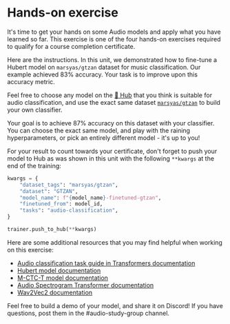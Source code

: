 # Hands-on exercise

It's time to get your hands on some Audio models and apply what you have learned so far. 
This exercise is one of the four hands-on exercises required to qualify for a course completion certificate.

Here are the instructions.
In this unit, we demonstrated how to fine-tune a Hubert model on `marsyas/gtzan` dataset for music classification. Our example achieved 83% accuracy. 
Your task is to improve upon this accuracy metric. 

Feel free to choose any model on the [🤗 Hub](https://huggingface.co/models) that you think is suitable for audio classification, 
and use the exact same dataset [`marsyas/gtzan`](https://huggingface.co/datasets/marsyas/gtzan) to build your own classifier.

Your goal is to achieve 87% accuracy on this dataset with your classifier. You can choose the exact same model, and play with the raining hyperparameters, 
or pick an entirely different model - it's up to you!   

For your result to count towards your certificate, don't forget to push your model to Hub as was shown in this unit with 
the following `**kwargs` at the end of the training:

```python
kwargs = {
    "dataset_tags": "marsyas/gtzan",
    "dataset": "GTZAN",
    "model_name": f"{model_name}-finetuned-gtzan",
    "finetuned_from": model_id,
    "tasks": "audio-classification",
}

trainer.push_to_hub(**kwargs)
```

Here are some additional resources that you may find helpful when working on this exercise:
* [Audio classification task guide in Transformers documentation](https://huggingface.co/docs/transformers/tasks/audio_classification)
* [Hubert model documentation](https://huggingface.co/docs/transformers/model_doc/hubert)
* [M-CTC-T model documentation](https://huggingface.co/docs/transformers/model_doc/mctct)
* [Audio Spectrogram Transformer documentation](https://huggingface.co/docs/transformers/model_doc/audio-spectrogram-transformer)
* [Wav2Vec2 documentation](https://huggingface.co/docs/transformers/model_doc/wav2vec2)

Feel free to build a demo of your model, and share it on Discord! If you have questions, post them in the #audio-study-group channel.
